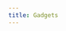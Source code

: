 ```yaml
---
title: Gadgets
---
```



<LinkCard
  href="https://nk0.me/g/minesweep-automated"
  title="Minesweep"
  description="Automated Minesweeper via solving CSP with a homemade SAT solver."
/>
<br />
<LinkCard
  href="https://nk0.me/g/tic-tac-toe"
  title="Tic Tac Toe"
/>
